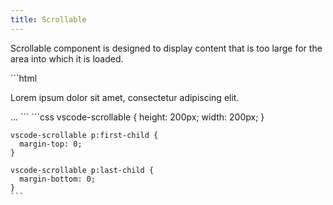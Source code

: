 ```yaml
---
title: Scrollable
---
```



Scrollable component is designed to display content that is too large for the area into which it is loaded.

<Demo>
  <BasicExample />
  <Fragment slot="html">
    ```html
    <vscode-scrollable>
      <p>Lorem ipsum dolor sit amet, consectetur adipiscing elit.</p>
      ...
    </vscode-scrollable>
    ```
  </Fragment>
  <Fragment slot="css">
    ```css
    vscode-scrollable {
      height: 200px;
      width: 200px;
    }

    vscode-scrollable p:first-child {
      margin-top: 0;
    }

    vscode-scrollable p:last-child {
      margin-bottom: 0;
    }
    ```
  </Fragment>
</Demo>
